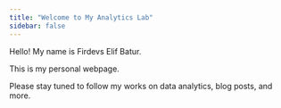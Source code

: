 ```yaml
---
title: "Welcome to My Analytics Lab"
sidebar: false 
---
```


Hello! My name is Firdevs Elif Batur.

This is my personal webpage.

Please stay tuned to follow my works on data analytics, blog posts, and more.

